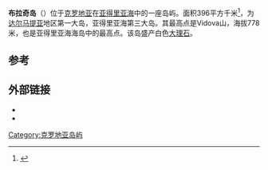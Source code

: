 {{Infobox Islands
| name             = 布拉奇岛
| image name       = Golden Cape.jpg
| image caption    = 
| image size       = 
| locator map      = {{Location map|Croatia|lat=43.316667|long=16.633333}}
| native name      = Brač
| native name link = 
| nickname         = 
| location         = [[亚得里亚海|亚得里亚海]]
| coordinates      = {{coord|43|19|N|16|38|E|region:HR_type:isle}}
| archipelago      = 
| area_km2         = 396
| highest mount    = Vidova山
| elevation_m     = 778
| country          = Croatia
| country admin divisions title     = 县
| country admin divisions           = [[斯普利特-达尔马提亚县|斯普利特-达尔马提亚县]]
| country capital city              = 
| country largest city              = [[苏佩塔尔|苏佩塔尔]]
| country largest city population   = 3062
| country leader title              = 
| country leader name               =
| population       = 14,436<ref>2011 census, http://www.dzs.hr/Hrv_Eng/publication/2011/SI-1441.pdf {{Wayback|url=http://www.dzs.hr/Hrv_Eng/publication/2011/SI-1441.pdf |date=20140819030849 }}</ref>
| population as of = 2011
| density_km2      = 32
| ethnic groups    = [[克罗地亚人|克罗地亚人]]
| additional info  =
}}
'''布拉奇岛'''（{{lang-hr|Brač}}）位于[[克罗地亚|克罗地亚]]在[[亚得里亚海|亚得里亚海]]中的一座岛屿。面积396平方千米<ref name="Duplancic-Cala-Ujevic">{{cite paper
| url=http://www.academa.si/zff/Duplancic_Cala_Ujevic_9_1-1.pdf
| title=Coastline lengths and areas of islands in the Croatian part of the Adriatic Sea determined from the topographic maps at the scale of 1 : 25 000
| journal=Geoadria
| location=[[Zadar|Zadar]]
| volume=9
| issue=1
| pages=5–32
| last1=Duplančić Leder
| first1=Tea
| last2=Ujević
| first2=Tin
| last3=Čala
| first3=Mendi
| format=PDF
| accessdate=2011-01-21
| date=June 2004
| author=
| archive-url=https://web.archive.org/web/20160804095537/http://www.academa.si/zff/Duplancic_Cala_Ujevic_9_1-1.pdf
| archive-date=2016-08-04
| dead-url=yes
}}</ref>，为[[达尔马提亚|达尔马提亚]]地区第一大岛，亚得里亚海第三大岛。其最高点是Vidova山，海拔778米，也是亚得里亚海海岛中的最高点。该岛盛产白色[[大理石|大理石]]。

==参考 ==
{{reflist}}

==外部链接 ==
{{commons category|Island of Brač}}
*{{Wikisource1911Enc Citation|Brazza}}
*{{wikitravel|Dalmatia}}

{{克罗地亚有人居住岛屿}}

[[Category:克罗地亚岛屿|Category:克罗地亚岛屿]]